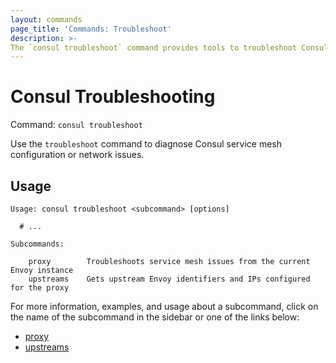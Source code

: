 ```yaml
---
layout: commands
page_title: 'Commands: Troubleshoot'
description: >-
The `consul troubleshoot` command provides tools to troubleshoot Consul's service mesh configuration.
---
```


# Consul Troubleshooting

Command: `consul troubleshoot`

Use the `troubleshoot` command to diagnose Consul service mesh configuration or network issues.

## Usage

```text
Usage: consul troubleshoot <subcommand> [options]

  # ...

Subcommands:

    proxy        Troubleshoots service mesh issues from the current Envoy instance
    upstreams    Gets upstream Envoy identifiers and IPs configured for the proxy
```

For more information, examples, and usage about a subcommand, click on the name
of the subcommand in the sidebar or one of the links below:

- [proxy](/consul/commands/troubleshoot/proxy)
- [upstreams](/consul/commands/troubleshoot/upstreams)
